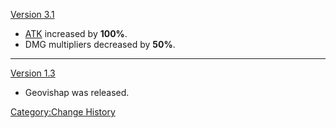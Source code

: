 [[Version 3.1]]
* [[ATK]] increased by '''100%'''.
* DMG multipliers decreased by '''50%'''.
----
[[Version 1.3]]
* Geovishap was released.
<noinclude>[[Category:Change History]]</noinclude>